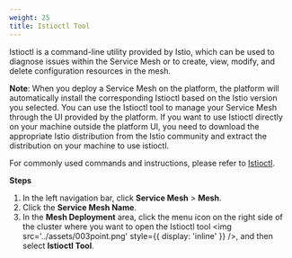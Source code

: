 ```yaml
---
weight: 25
title: Istioctl Tool
---
```


Istioctl is a command-line utility provided by Istio, which can be used to diagnose issues within the Service Mesh or to create, view, modify, and delete configuration resources in the mesh.

**Note**: When you deploy a Service Mesh on the platform, the platform will automatically install the corresponding Istioctl based on the Istio version you selected. You can use the Istioctl tool to manage your Service Mesh through the UI provided by the platform. If you want to use Istioctl directly on your machine outside the platform UI, you need to download the appropriate Istio distribution from the Istio community and extract the distribution on your machine to use istioctl.

For commonly used commands and instructions, please refer to [Istioctl](https://istio.io/latest/docs/reference/commands/istioctl/).

**Steps**

1. In the left navigation bar, click **Service Mesh** > **Mesh**.
2. Click the **Service Mesh Name**.
3. In the **Mesh Deployment** area, click the menu icon on the right side of the cluster where you want to open the Istioctl tool <img src='../assets/003point.png' style={{ display: 'inline' }} />, and then select **Istioctl Tool**.

